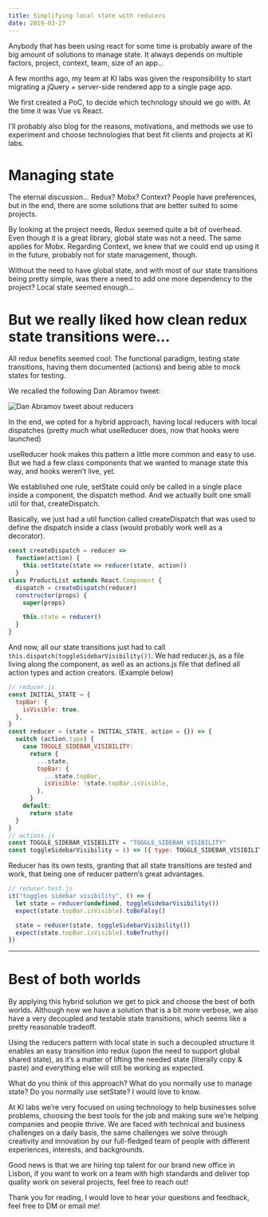 ```yaml
---
title: Simplifying local state with reducers
date: 2019-03-27
---
```


Anybody that has been using react for some time is probably aware of the big amount of solutions to manage state. It always depends on multiple factors, project, context, team, size of an app…

A few months ago, my team at KI labs was given the responsibility to start migrating a jQuery + server-side rendered app to a single page app.

We first created a PoC, to decide which technology should we go with. At the time it was Vue vs React.

I’ll probably also blog for the reasons, motivations, and methods we use to experiment and choose technologies that best fit clients and projects at KI labs.

# Managing state

The eternal discussion… Redux? Mobx? Context? People have preferences, but in the end, there are some solutions that are better suited to some projects.

By looking at the project needs, Redux seemed quite a bit of overhead. Even though it is a great library, global state was not a need. The same applies for Mobx. Regarding Context, we knew that we could end up using it in the future, probably not for state management, though.

Without the need to have global state, and with most of our state transitions being pretty simple, was there a need to add one more dependency to the project? Local state seemed enough…

# But we really liked how clean redux state transitions were…

All redux benefits seemed cool: The functional paradigm, testing state transitions, having them documented (actions) and being able to mock states for testing.

We recalled the following Dan Abramov tweet:

![Dan Abramov tweet about reducers](./dan-tweet.png)

In the end, we opted for a hybrid approach, having local reducers with local dispatches (pretty much what useReducer does, now that hooks were launched)

useReducer hook makes this pattern a little more common and easy to use. But we had a few class components that we wanted to manage state this way, and hooks weren’t live, yet.

We established one rule, setState could only be called in a single place inside a component, the dispatch method. And we actually built one small util for that, createDispatch.

Basically, we just had a util function called createDispatch that was used to define the dispatch inside a class (would probably work well as a decorator).

```js
const createDispatch = reducer =>
  function(action) {
    this.setState(state => reducer(state, action))
  }
class ProductList extends React.Component {
  dispatch = createDispatch(reducer)
  constructor(props) {
    super(props)

    this.state = reducer()
  }
}
```

And now, all our state transitions just had to call `this.dispatch(toggleSidebarVisibility())`. We had reducer.js, as a file living along the component, as well as an actions.js file that defined all action types and action creators. (Example below)

```js
// reducer.js
const INITIAL_STATE = {
  topBar: {
    isVisible: true,
  },
}
const reducer = (state = INITIAL_STATE, action = {}) => {
  switch (action.type) {
    case TOGGLE_SIDEBAR_VISIBILITY:
      return {
        ...state,
        topBar: {
          ...state.topBar,
          isVisible: !state.topBar.isVisible,
        },
      }
    default:
      return state
  }
}
// actions.js
const TOGGLE_SIDEBAR_VISIBILITY = "TOGGLE_SIDEBAR_VISIBILITY"
const toggleSidebarVisibility = () => ({ type: TOGGLE_SIDEBAR_VISIBILITY })
```

Reducer has its own tests, granting that all state transitions are tested and work, that being one of reducer pattern’s great advantages.

```js
// reducer.test.js
it("toggles sidebar visibility", () => {
  let state = reducer(undefined, toggleSidebarVisibility())
  expect(state.topBar.isVisible).toBeFalsy()

  state = reducer(state, toggleSidebarVisibility())
  expect(state.topBar.isVisible).toBeTruthy()
})

```

____


# Best of both worlds

By applying this hybrid solution we get to pick and choose the best of both worlds. Although now we have a solution that is a bit more verbose, we also have a very decoupled and testable state transitions, which seems like a pretty reasonable tradeoff.

Using the reducers pattern with local state in such a decoupled structure it enables an easy transition into redux (upon the need to support global shared state), as it’s a matter of lifting the needed state (literally copy & paste) and everything else will still be working as expected.

What do you think of this approach? What do you normally use to manage state? Do you normally use setState? I would love to know.

At KI labs we’re very focused on using technology to help businesses solve problems, choosing the best tools for the job and making sure we’re helping companies and people thrive. We are faced with technical and business challenges on a daily basis, the same challenges we solve through creativity and innovation by our full-fledged team of people with different experiences, interests, and backgrounds.

Good news is that we are hiring top talent for our brand new office in Lisbon, if you want to work on a team with high standards and deliver top quality work on several projects, feel free to reach out!

Thank you for reading, I would love to hear your questions and feedback, feel free to DM or email me!
